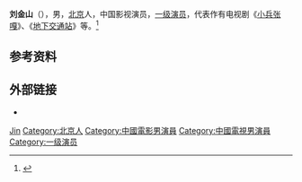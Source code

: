 '''刘金山'''（{{bd|1963年|12月18日|}}），男，[[北京|北京]]人，中国影视演员，[[一级演员|一级演员]]，代表作有电视剧《[[小兵张嘎|小兵张嘎]]》、《[[地下交通站|地下交通站]]》等。<ref>{{Cite web|title=演员李琦、刘金山遇车祸 事故导致1死3伤|url=https://www.guancha.cn/society/2016_08_20_371965.shtml|accessdate=2020-12-20|work=北京青年报|archive-date=2016-10-23|archive-url=https://web.archive.org/web/20161023203203/http://www.guancha.cn/society/2016_08_20_371965.shtml|dead-url=no}}</ref>

== 参考资料 ==
{{reflist}}

== 外部链接 ==
* {{豆瓣影人|1274288}}

{{演员小作品}}

{{Authority control}}
{{DEFAULTSORT:Liu刘}}
[[Category:刘姓|Jin]]
[[Category:北京人|Category:北京人]]
[[Category:中國電影男演員|Category:中國電影男演員]]
[[Category:中國電視男演員|Category:中國電視男演員]]
[[Category:一级演员|Category:一级演员]]